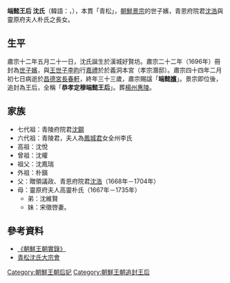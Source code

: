 '''端懿王后 沈氏'''（韓語：'''{{lang|ko|단의왕후 심씨}}'''，{{bd|1686年|農曆五月二十一日|1718年|農曆二月七日}}），本貫「青松」，[[朝鮮景宗|朝鮮景宗]]的世子嬪，青恩府院君[[沈浩|沈浩]]與靈原府夫人朴氏之長女。
==生平==
肅宗十二年五月二十一日，沈氏誕生於漢城好賢坊。肅宗二十二年（1696年）冊封為[[世子嬪|世子嬪]]，與[[王世子|王世子]][[李昀|李昀]]行[[嘉禮|嘉禮]]於於義洞本宮（孝宗潛邸）。肅宗四十四年二月初七日病逝於[[昌德宮|昌德宮]][[長春軒|長春軒]]，終年三十三歲，肅宗賜諡「'''端懿[[世子嬪|嬪]]'''」。景宗即位後，追封為王后，全稱「'''恭孝定穆端懿王后'''」。葬[[楊州|楊州]][[惠陵|惠陵]]。

==家族==
*七代祖：青陵府院君[[沈鋼|沈鋼]]
*六代祖：青陵君{{link-ko|沈忠謙|심충겸}}，夫人為[[鳳城君|鳳城君]]女全州李氏
*高祖：沈悅
*曾祖：沈權
*祖父：沈鳳瑞
*外祖：朴鑌
*父：贈領議政、青恩府院君[[沈浩|沈浩]]（1668年－1704年）
*母：靈原府夫人高靈朴氏（1667年－1735年）
**弟：沈維賢
**妹：宋徵啓妻。
==參考資料==
*[http://sillok.history.go.kr/main/main.jsp 《朝鮮王朝實錄》] {{Wayback|url=http://sillok.history.go.kr/main/main.jsp |date=20150905161523 }}
*[http://www.csshim.or.kr/ 青松沈氏大宗會] {{Wayback|url=http://www.csshim.or.kr/ |date=20200418032839 }}

{{李朝王后及大韓皇后}}

[[Category:朝鮮王朝后妃|Category:朝鮮王朝后妃]]
[[Category:朝鮮王朝追封王后|Category:朝鮮王朝追封王后]]
